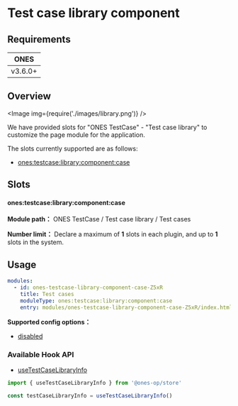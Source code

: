 # Test case library component


## Requirements

| **ONES** |
| :------: |
| v3.6.0+  |

## Overview

<Image img={require('./images/library.png')} />

We have provided slots for "ONES TestCase" - "Test case library" to customize the page module for the application.

The slots currently supported are as follows:

- [ones:testcase:library:component:case](#onestestcaselibrarycomponentcase)

## Slots

#### ones:testcase:library:component:case

**Module path：** ONES TestCase / Test case library / Test cases

**Number limit：** Declare a maximum of **1** slots in each plugin, and up to **1** slots in the system.

## Usage

```yaml
modules:
  - id: ones-testcase-library-component-case-Z5xR
    title: Test cases
    moduleType: ones:testcase:library:component:case
    entry: modules/ones-testcase-library-component-case-Z5xR/index.html
```

**Supported config options：**

- [disabled](../../../../../reference/config/plugin.yaml#disabled)

### Available Hook API

- [useTestCaseLibraryInfo](../../../../../reference/packages/store/store.md#useTestCaseLibraryInfo)

```ts
import { useTestCaseLibraryInfo } from '@ones-op/store'

const testCaseLibraryInfo = useTestCaseLibraryInfo()
```
